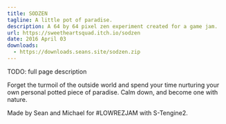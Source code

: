 ```yaml
---
title: SODZEN
tagline: A little pot of paradise.
description: A 64 by 64 pixel zen experiment created for a game jam.
url: https://sweetheartsquad.itch.io/sodzen
date: 2016 April 03
downloads:
  - https://downloads.seans.site/sodzen.zip
---
```


TODO: full page description


Forget the turmoil of the outside world and spend your time nurturing your own personal potted piece of paradise. Calm down, and become one with nature.

Made by Sean and Michael for #LOWREZJAM with S-Tengine2.
